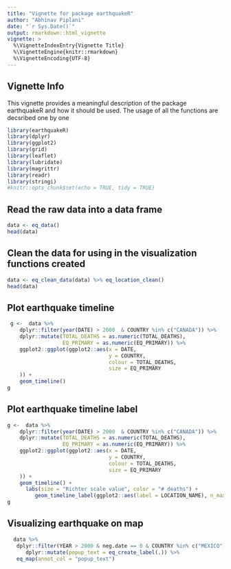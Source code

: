 ```yaml
---
title: "Vignette for package earthquakeR"
author: "Abhinav Piplani"
date: "`r Sys.Date()`"
output: rmarkdown::html_vignette
vignette: >
  %\VignetteIndexEntry{Vignette Title}
  %\VignetteEngine{knitr::rmarkdown}
  %\VignetteEncoding{UTF-8}
---
```


## Vignette Info

This vignette provides a meaningful description of the package earthquakeR and how it should be used. The usage of all the functions are decsribed one by one



```r
library(earthquakeR)
library(dplyr)
library(ggplot2)
library(grid)
library(leaflet)
library(lubridate)
library(magrittr)
library(readr)
library(stringi)
#knitr::opts_chunk$set(echo = TRUE, tidy = TRUE)

```

## Read the raw data  into a data frame



```r
data <- eq_data()
head(data)
```


## Clean the  data for using in the visualization functions created



```r
data <- eq_clean_data(data) %>% eq_location_clean()
head(data)

```

## Plot earthquake timeline

```r
 g <-  data %>%
    dplyr::filter(year(DATE) > 2000  & COUNTRY %in% c("CANADA")) %>%
    dplyr::mutate(TOTAL_DEATHS = as.numeric(TOTAL_DEATHS),
                  EQ_PRIMARY = as.numeric(EQ_PRIMARY)) %>%
    ggplot2::ggplot(ggplot2::aes(x = DATE,
                                 y = COUNTRY,
                                 colour = TOTAL_DEATHS,
                                 size = EQ_PRIMARY
    )) +
    geom_timeline()
g

```

## Plot earthquake timeline label

```r
g <-  data %>%
    dplyr::filter(year(DATE) > 2000  & COUNTRY %in% c("CANADA")) %>%
    dplyr::mutate(TOTAL_DEATHS = as.numeric(TOTAL_DEATHS),
                  EQ_PRIMARY = as.numeric(EQ_PRIMARY)) %>%
    ggplot2::ggplot(ggplot2::aes(x = DATE,
                                 y = COUNTRY,
                                 colour = TOTAL_DEATHS,
                                 size = EQ_PRIMARY
    )) +
    geom_timeline() +
      labs(size = "Richter scale value", color = "# deaths") +
         geom_timeline_label(ggplot2::aes(label = LOCATION_NAME), n_max = 3)
g

```

## Visualizing earthquake on map

```r
  data %>%
   dplyr::filter(YEAR > 2000 & neg.date == 0 & COUNTRY %in% c("MEXICO")) %>%
      dplyr::mutate(popup_text = eq_create_label(.)) %>%
   eq_map(annot_col = "popup_text")

```

